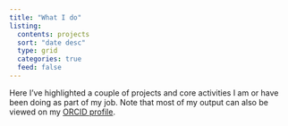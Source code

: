 ```yaml
---
title: "What I do"
listing:
  contents: projects
  sort: "date desc"
  type: grid
  categories: true
  feed: false
---
```


Here I've highlighted a couple of projects and core activities I am or have been doing as part of my job. Note that most of my output can also be viewed on my [ORCID profile](https://orcid.org/0000-0003-3282-8083).
